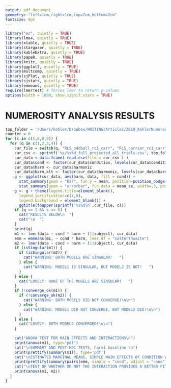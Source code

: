 ```yaml
---
output: pdf_document
geometry: "left=1cm,right=1cm,top=2cm,bottom=2cm"
fontsize: 9pt
---
```

```r
library("ez", quietly = TRUE)
library(lme4, quietly = TRUE)
library(xtable, quietly = TRUE)
library(stargazer, quietly = TRUE)
library(kableExtra, quietly = TRUE)
library(papeR, quietly = TRUE)
library(knitr, quietly = TRUE)
library(ggplot2, quietly = TRUE)
library(multcomp, quietly = TRUE)
library(sjPlot, quietly = TRUE)
library(sjstats, quietly = TRUE)
library(emmeans, quietly = TRUE)
require(lmerTest) # forces lmer to return p-values
options(width = 1800, show.signif.stars = TRUE) 
```
# NUMEROSITY ANALYSIS RESULTS
```r
top_folder = '/Users/kohler/Dropbox/WRITING/Articles/2019_KohlerNumerositySSVEP/figures/results/experiment3'
counter = 0
for (c in c(5,6,8,9)) {
  for (q in c(1,2,3,4)) {
    cur_file = switch(q, "RLS_oddball_rc1_carr", "RLS_carrier_rc1_carr", "RLS_oddball_rc2_carr", "RLS_carrier_rc2_carr")
    cur_csv <- sprintf('%s/%s%d_full_projected_all_trials.csv', top_folder, cur_file, c)
    cur_data <-data.frame( read.csv(file = cur_csv ) )
    cur_data$cond <- factor(cur_data$condition, levels(cur_data$condition)[c(2,1)])
    cur_data$harm <- cur_data$harmonic
    cur_data$harm_alt <- factor(cur_data$harmonic, levels(cur_data$harmonic)[c(2,1,3,4)])
    g <- ggplot(cur_data, aes(harm, data, fill = cond)) +
      stat_summary(geom = "bar", fun.y = mean, position=position_dodge()) +
      stat_summary(geom = "errorbar", fun.data = mean_se, width=.3, position=position_dodge(.9))
    g <- g + theme(legend.title=element_blank(), 
      legend.justification=c(1,0), 
      legend.background = element_blank()) + 
      ggtitle(toupper(sprintf('%s%d\n',cur_file, c)))
    if (q == 1 && c == 6) {
      cat("RESULTS BELOW\n  ")
      cat("\n  ")
    }
    print(g)
    m1 <- lmer(data ~ cond * harm + (1|subject), cur_data)
    emm = emmeans(m1, ~ cond * harm, lmer.df = "satterthwaite")
    m2 <- lmer(data ~ cond + harm + (1|subject), cur_data)
    if (isSingular(m1)) {
      if (isSingular(m2)) {
        cat("WARNING: BOTH MODELS ARE SINGULAR!   ")
      } else {
        cat("WARNING: MODEL1 IS SINGULAR, BUT MODEL2 IS NOT!   ")
      }
    } else {
      cat("LOVELY: NONE OF THE MODELS ARE SINGULAR!   ")
    }
    if (!converge_ok(m1)) {
      if (!converge_ok(m2)) {
        cat("WARNING: BOTH MODELS DID NOT CONVERGE!\n\n")
      } else {
        cat("WARNING: MODEL1 DID NOT CONVERGE, BUT MODEL2 DID!\n\n")
      }
    } else {
      cat("LOVELY: BOTH MODELS CONVERGED!\n\n")
    }
    
    cat("ANOVA TEST FOR MAIN EFFECTS AND INTERACTIONS\n")
    print(anova(m1), type='pdf')
    cat("\nSUMMARY AND POST-HOC TESTS, harm1 baseline \n")
    print(prettify(summary(m1)), type='pdf')
    cat("\nESTIMATED MARGINAL MEANS, SIMPLE MAIN EFFECTS OF CONDITION WITHOUT CORRECTION\n")
    print(prettify(summary(pairs(emm, simple = "cond", adjust = "none"))))
    cat("\nTEST OF WHETHER OR NOT THE INTERACTION PROVIDES A BETTER FIT\n")
    print(anova(m1, m2))
  }
}
```
